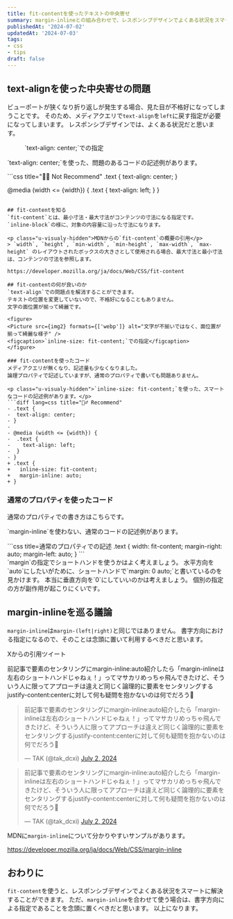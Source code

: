 ```yaml
---
title: fit-contentを使ったテキストの中央寄せ
summary: margin-inlineとの組み合わせで、レスポンシブデザインでよくある状況をスマートに解決します。
publishedAt: '2024-07-02'
updatedAt: '2024-07-03'
tags:
- css
- tips
draft: false
---
```




## text-alignを使った中央寄せの問題
ビューポートが狭くなり折り返しが発生する場合、見た目が不格好になってしまうことです。
そのため、メディアクエリで`text-align`を`left`に戻す指定が必要になってしまいます。
レスポンシブデザインでは、よくある状況だと思います。

<figure>
<Picture src={img1} formats={['webp']} alt="文字の折り返しが発生して中央寄せだと不格好な様子" />
<figcaption>`text-align: center;`での指定</figcaption>
</figure>

<p class="u-visualy-hidden">`text-align: center;`を使った、問題のあるコードの記述例があります。</p>
```css title="🙅‍♂️ Not Recommend"
.text {
  text-align: center;
}

@media (width <= {width}) {
  .text {
    text-align: left;
  }
}
```

## fit-contentを知る
`fit-content`とは、最小寸法・最大寸法がコンテンツの寸法になる指定です。
`inline-block`の様に、対象の内容量に沿った寸法になります。

<p class="u-visualy-hidden">MDNからの`fit-content`の概要の引用</p>
> `width`, `height`, `min-width`, `min-height`, `max-width`, `max-height` のレイアウトされたボックスの大きさとして使用される場合、最大寸法と最小寸法は、コンテンツの寸法を参照します。

https://developer.mozilla.org/ja/docs/Web/CSS/fit-content

## fit-contentの何が良いのか
`text-align`での問題点を解消することができます。
テキストの位置を変更していないので、不格好になることもありません。
文字の面位置が揃って綺麗です。

<figure>
<Picture src={img2} formats={['webp']} alt="文字が不揃いではなく、面位置が揃って綺麗な様子" />
<figcaption>`inline-size: fit-content;`での指定</figcaption>
</figure>

### fit-contentを使ったコード
メディアクエリが無くなり、記述量も少なくなりました。
論理プロパティで記述していますが、通常のプロパティで書いても問題ありません。

<p class="u-visualy-hidden">`inline-size: fit-content;`を使った、スマートなコードの記述例があります。</p>
```diff lang=css title="🙆‍♂️ Recommend"
- .text {
-  text-align: center;
- }
-
- @media (width <= {width}) {
-  .text {
-    text-align: left;
-  }
- }
+ .text {
+   inline-size: fit-content;
+   margin-inline: auto;
+ }
```

### 通常のプロパティを使ったコード
通常のプロパティでの書き方はこちらです。

<p class="u-visualy-hidden">`margin-inline`を使わない、通常のコードの記述例があります。</p>
```css title=通常のプロパティでの記述
.text {
  width: fit-content;
  margin-right: auto;
  margin-left: auto;
}
```

<div class="single-comment">
<Icon name="comment" size={24} />
`margin`の指定でショートハンドを使うかはよく考えましょう。
水平方向を`auto`にしたいがために、ショートハンドで`margin: 0 auto;`と書いているのを見かけます。
本当に垂直方向を`0`にしていいのかは考えましょう。 個別の指定の方が副作用が起こりにくいです。
</div>

## margin-inlineを巡る議論
`margin-inline`は`margin-(left|right)`と同じではありません。
書字方向における指定になるので、そのことは念頭に置いて利用するべきだと思います。

<p class="u-visualy-hidden">Xからの引用ツイート</p>
<p class="u-visualy-hidden">前記事で要素のセンタリングにmargin-inline:auto紹介したら「margin-inlineは左右のショートハンドじゃねぇ！」ってマサカリめっちゃ飛んできたけど、そういう人に限ってアプローチは違えど同じく論理的に要素をセンタリングするjustify-content:centerに対して何も疑問を抱かないのは何でだろう🤔</p>

<div class="single-embed" data-theme="dark" aria-hidden="true">
<blockquote class="twitter-tweet" data-theme="dark">
<p lang="ja" dir="ltr">
前記事で要素のセンタリングにmargin-inline:auto紹介したら「margin-inlineは左右のショートハンドじゃねぇ！」ってマサカリめっちゃ飛んできたけど、そういう人に限ってアプローチは違えど同じく論理的に要素をセンタリングするjustify-content:centerに対して何も疑問を抱かないのは何でだろう🤔
</p>
&mdash; TAK (@tak_dcxi)
<a href="https://twitter.com/tak_dcxi/status/1807949938472767517?ref_src=twsrc%5Etfw">July 2, 2024</a>
</blockquote>
</div>

<div class="single-embed" aria-hidden="true">
<blockquote class="twitter-tweet">
<p lang="ja" dir="ltr">
前記事で要素のセンタリングにmargin-inline:auto紹介したら「margin-inlineは左右のショートハンドじゃねぇ！」ってマサカリめっちゃ飛んできたけど、そういう人に限ってアプローチは違えど同じく論理的に要素をセンタリングするjustify-content:centerに対して何も疑問を抱かないのは何でだろう🤔
</p>
&mdash; TAK (@tak_dcxi) <a href="https://twitter.com/tak_dcxi/status/1807949938472767517?ref_src=twsrc%5Etfw">July 2, 2024</a>
</blockquote>
</div>
<script async src="https://platform.twitter.com/widgets.js" charset="utf-8"></script>

MDNに`margin-inline`について分かりやすいサンプルがあります。

https://developer.mozilla.org/ja/docs/Web/CSS/margin-inline

## おわりに
`fit-content`を使うと、レスポンシブデザインでよくある状況をスマートに解決することができます。
ただ、`margin-inline`を合わせて使う場合は、書字方向による指定であることを念頭に置くべきだと思います。
以上になります。

